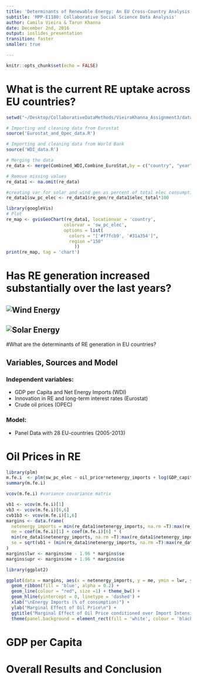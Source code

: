 ```yaml
---
title: 'Determinants of Renewable Energy: An EU Cross-Country Analysis'
subtitle: 'MPP-E1180: Collaborative Social Science Data Analysis'
author: Camila Vieira & Tarun Khanna
date: December 2nd, 2016
output: ioslides_presentation
transition: faster
smaller: true 

---
```


```r
knitr::opts_chunk$set(echo = FALSE)
```

# What is the current RE uptake across EU countries? 

```r
setwd("~/Desktop/CollaborativeDataMethods/VieiraKhanna_Assignment3/data_cleaning")

# Importing and cleaning data from Eurostat
source('Eurostat_and_Opec_data.R')

# Importing and cleaning data from World Bank
source('WDI_data.R')

# Merging the data
re_data <- merge(Combined_WDI,Combine_EuroStat,by = c("country", "year"), all.x = T, all.y = T)

# Remove missing values
re_data1 <- na.omit(re_data)

#creating var for solar and wind gen as percent of total elec consumption
re_data1$sw_pc_elec <- re_data1$re_gen/re_data1$elec_total*100 

library(googleVis)
# Plot
re_map <- gvisGeoChart(re_data1, locationvar = 'country',
                      colorvar = 'sw_pc_elec',
                      options = list(
                        colors = "['#f7fcb9', '#31a354']",
                        region ="150"
                          ))
print(re_map, tag = 'chart')
```

# Has RE generation increased substantially over the last years?

## ![Wind Energy](WindEnergy_Gen.png)
## ![Solar Energy](SolarEnergy_Gen.png)


#What are the determinants of RE generation in EU countries?

## Variables, Sources and Model

### Independent variables:
- GDP per Capita and Net Energy Imports (WDI)
- Innovation in RE and long-term interest rates (Eurostat)
- Crude oil prices (OPEC)

### Model:
- Panel Data with 28 EU-countries (2005-2013)

# Oil Prices in RE

```r
library(plm)
m.fe.i  <- plm(sw_pc_elec ~ oil_price*netenergy_imports + log(GDP_capita) + patents + interest_rate, data= re_data1, index=c("country", "year"), model="within")
summary(m.fe.i)

vcov(m.fe.i) #variance covariance matrix

vb1 <- vcov(m.fe.i)[1]
vb3 <- vcov(m.fe.i)[6,6]
cvb1b3 <- vcov(m.fe.i)[1,6]
margins <- data.frame(
  netenergy_imports = min(re_data1$netenergy_imports, na.rm =T):max(re_data1$netenergy_imports, na.rm =T),
  me = coef(m.fe.i)[1] + coef(m.fe.i)[6] * ( 
  min(re_data1$netenergy_imports, na.rm =T):max(re_data1$netenergy_imports, na.rm =T)),
  se = sqrt(vb1 + (min(re_data1$netenergy_imports, na.rm =T):max(re_data1$netenergy_imports, na.rm =T))^2 * vb3 + 2 *(min(re_data1$netenergy_imports, na.rm =T):max(re_data1$netenergy_imports, na.rm =T)) * cvb1b3)
)
margins$lwr <- margins$me - 1.96 * margins$se
margins$upr <- margins$me + 1.96 * margins$se

library(ggplot2)

ggplot(data = margins, aes(x = netenergy_imports, y = me, ymin = lwr, ymax = upr)) +
  geom_ribbon(fill = 'blue', alpha = 0.2) + 
  geom_line(colour = "red", size =1) + theme_bw() + 
  geom_hline(yintercept = 0, linetype = 'dashed') + 
  xlab("\nEnergy Imports (% of consumption)") + 
  ylab("Marginal Effect of Oil Price\n") +
  ggtitle("Marginal Effect of Oil Price conditioned over Import Intensity of Energy\n") +
  theme(panel.background = element_rect(fill = 'white', colour = 'black'))
```

# GDP per Capita 




# Overall Results and Conclusion
